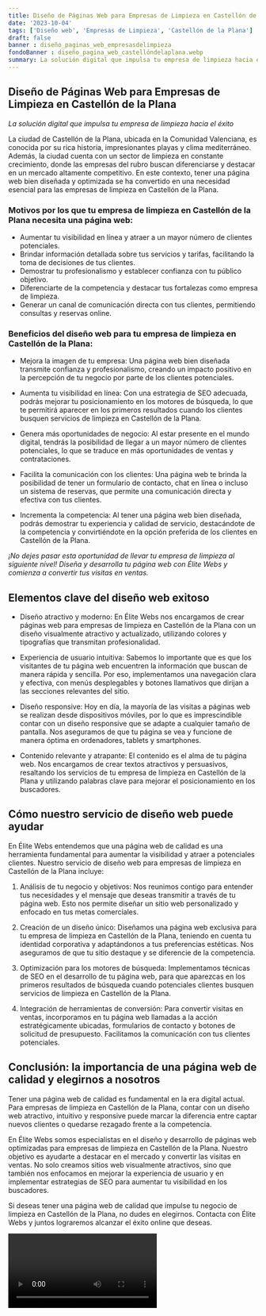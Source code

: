 ```yaml
---
title: Diseño de Páginas Web para Empresas de Limpieza en Castellón de la Plana
date: '2023-10-04'
tags: ['Diseño web', 'Empresas de Limpieza', 'Castellón de la Plana']
draft: false
banner : diseño_paginas_web_empresasdelimpieza
fondoBanner : diseño_pagina_web_castellóndelaplana.webp
summary: La solución digital que impulsa tu empresa de limpieza hacia el éxito
---
```


## Diseño de Páginas Web para Empresas de Limpieza en Castellón de la Plana

*La solución digital que impulsa tu empresa de limpieza hacia el éxito*

La ciudad de Castellón de la Plana, ubicada en la Comunidad Valenciana, es conocida por su rica historia, impresionantes playas y clima mediterráneo. Además, la ciudad cuenta con un sector de limpieza en constante crecimiento, donde las empresas del rubro buscan diferenciarse y destacar en un mercado altamente competitivo. En este contexto, tener una página web bien diseñada y optimizada se ha convertido en una necesidad esencial para las empresas de limpieza en Castellón de la Plana.

### Motivos por los que tu empresa de limpieza en Castellón de la Plana necesita una página web:

- Aumentar tu visibilidad en línea y atraer a un mayor número de clientes potenciales.
- Brindar información detallada sobre tus servicios y tarifas, facilitando la toma de decisiones de tus clientes.
- Demostrar tu profesionalismo y establecer confianza con tu público objetivo.
- Diferenciarte de la competencia y destacar tus fortalezas como empresa de limpieza.
- Generar un canal de comunicación directa con tus clientes, permitiendo consultas y reservas online.

### Beneficios del diseño web para tu empresa de limpieza en Castellón de la Plana:

- Mejora la imagen de tu empresa: Una página web bien diseñada transmite confianza y profesionalismo, creando un impacto positivo en la percepción de tu negocio por parte de los clientes potenciales.

- Aumenta tu visibilidad en línea: Con una estrategia de SEO adecuada, podrás mejorar tu posicionamiento en los motores de búsqueda, lo que te permitirá aparecer en los primeros resultados cuando los clientes busquen servicios de limpieza en Castellón de la Plana.

- Genera más oportunidades de negocio: Al estar presente en el mundo digital, tendrás la posibilidad de llegar a un mayor número de clientes potenciales, lo que se traduce en más oportunidades de ventas y contrataciones.

- Facilita la comunicación con los clientes: Una página web te brinda la posibilidad de tener un formulario de contacto, chat en línea o incluso un sistema de reservas, que permite una comunicación directa y efectiva con tus clientes.

- Incrementa la competencia: Al tener una página web bien diseñada, podrás demostrar tu experiencia y calidad de servicio, destacándote de la competencia y convirtiéndote en la opción preferida de los clientes en Castellón de la Plana.

*¡No dejes pasar esta oportunidad de llevar tu empresa de limpieza al siguiente nivel! Diseña y desarrolla tu página web con Élite Webs y comienza a convertir tus visitas en ventas.*

<GifSeo />

<Cta />

## Elementos clave del diseño web exitoso

- Diseño atractivo y moderno: En Élite Webs nos encargamos de crear páginas web para empresas de limpieza en Castellón de la Plana con un diseño visualmente atractivo y actualizado, utilizando colores y tipografías que transmitan profesionalidad.

- Experiencia de usuario intuitiva: Sabemos lo importante que es que los visitantes de tu página web encuentren la información que buscan de manera rápida y sencilla. Por eso, implementamos una navegación clara y efectiva, con menús desplegables y botones llamativos que dirijan a las secciones relevantes del sitio.

- Diseño responsive: Hoy en día, la mayoría de las visitas a páginas web se realizan desde dispositivos móviles, por lo que es imprescindible contar con un diseño responsive que se adapte a cualquier tamaño de pantalla. Nos aseguramos de que tu página se vea y funcione de manera óptima en ordenadores, tablets y smartphones.

- Contenido relevante y atrapante: El contenido es el alma de tu página web. Nos encargamos de crear textos atractivos y persuasivos, resaltando los servicios de tu empresa de limpieza en Castellón de la Plana y utilizando palabras clave para mejorar el posicionamiento en los buscadores.

## Cómo nuestro servicio de diseño web puede ayudar

En Élite Webs entendemos que una página web de calidad es una herramienta fundamental para aumentar la visibilidad y atraer a potenciales clientes. Nuestro servicio de diseño web para empresas de limpieza en Castellón de la Plana incluye:

1. Análisis de tu negocio y objetivos: Nos reunimos contigo para entender tus necesidades y el mensaje que deseas transmitir a través de tu página web. Esto nos permite diseñar un sitio web personalizado y enfocado en tus metas comerciales.

2. Creación de un diseño único: Diseñamos una página web exclusiva para tu empresa de limpieza en Castellón de la Plana, teniendo en cuenta tu identidad corporativa y adaptándonos a tus preferencias estéticas. Nos aseguramos de que tu sitio destaque y se diferencie de la competencia.

3. Optimización para los motores de búsqueda: Implementamos técnicas de SEO en el desarrollo de tu página web, para que aparezcas en los primeros resultados de búsqueda cuando potenciales clientes busquen servicios de limpieza en Castellón de la Plana.

4. Integración de herramientas de conversión: Para convertir visitas en ventas, incorporamos en tu página web llamadas a la acción estratégicamente ubicadas, formularios de contacto y botones de solicitud de presupuesto. Facilitamos la comunicación con tus clientes potenciales.

## Conclusión: la importancia de una página web de calidad y elegirnos a nosotros

Tener una página web de calidad es fundamental en la era digital actual. Para empresas de limpieza en Castellón de la Plana, contar con un diseño web atractivo, intuitivo y responsive puede marcar la diferencia entre captar nuevos clientes o quedarse rezagado frente a la competencia.

En Élite Webs somos especialistas en el diseño y desarrollo de páginas web optimizadas para empresas de limpieza en Castellón de la Plana. Nuestro objetivo es ayudarte a destacar en el mercado y convertir las visitas en ventas. No solo creamos sitios web visualmente atractivos, sino que también nos enfocamos en mejorar la experiencia de usuario y en implementar estrategias de SEO para aumentar tu visibilidad en los buscadores.

Si deseas tener una página web de calidad que impulse tu negocio de limpieza en Castellón de la Plana, no dudes en elegirnos. Contacta con Élite Webs y juntos lograremos alcanzar el éxito online que deseas.

<Video />

<CtaBot job='Empresas de Limpieza' city='Castellón de la Plana'/>

<Gmaps query='Castellón de la Plana+españa+maps' />